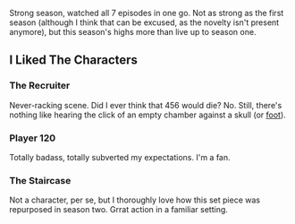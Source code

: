 
Strong season, watched all 7 episodes in one go. Not as strong as the first
season (although I think that can be excused, as the novelty isn't present
anymore), but this season's highs more than live up to season one.

## I Liked The Characters

### The Recruiter

<MdxImage
    src="/consume/mdx/roulette.avif"
    alt="Russian Roulette with the Recruiter"
    caption="Gong Yoo? Would."
/>

Never-racking scene. Did I ever think that 456 would die? No. Still, there's
nothing like hearing the click of an empty chamber against a skull (or
[foot](https://wiki.torn.com/wiki/Russian_Roulette)).

### Player 120

<MdxImage
    src="/consume/mdx/player-120.webp"
    alt="Player 120"
    caption="🐐"
/>

Totally badass, totally subverted my expectations. I'm a fan.

### The Staircase

<MdxImage
    src="/consume/mdx/stairs.jpg"
    alt="The Stairs"
/>

Not a character, per se, but I thoroughly love how this set piece was repurposed
in season two. Grrat action in a familiar setting.
